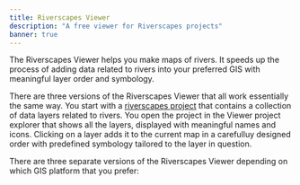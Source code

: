 ```yaml
---
title: Riverscapes Viewer
description: "A free viewer for Riverscapes projects"
banner: true
---
```



<Container maxWidth="xl">

The Riverscapes Viewer helps you make maps of rivers. It speeds up the process of adding data related to rivers into your preferred GIS with meaningful layer order and symbology.

There are three versions of the Riverscapes Viewer that all work essentially the same way. You start with a [riverscapes project](https://riverscapes.net/Tools/Technical_Reference/Documentation_Standards/Riverscapes_Projects/) that contains a collection of data layers related to rivers. You open the project in the Viewer project explorer that shows all the layers, displayed with meaningful names and icons. Clicking on a layer adds it to the current map in a carefulluy designed order with predefined symbology tailored to the layer in question.

There are three separate versions of the Riverscapes Viewer depending on which GIS platform that you prefer:

<Container maxWidth="xl">
    <Grid container spacing={4} sx={{mt: 3}} padding={0}>
      <StoryCard 
        title="Web Viewer"
        image={CardImage}
        description=" No GIS needed! View riverscapes projects online in a browser."
        to="/download/download/install-web" />
      <StoryCard 
        title="QViewer for QGIS"
        image={CardImage}
        description="For desktop GIS users with QGIS"
        to="/software-help/help-qgis"/>
      <StoryCard 
        title="ArcViewer for ArcGIS"
        image={CardImage}
        description="For desktop GIS users with ArcIGS 10.6.1 or higher."
        to="software-help/help-arc/" />
    </Grid>
</Container>
</Container>
